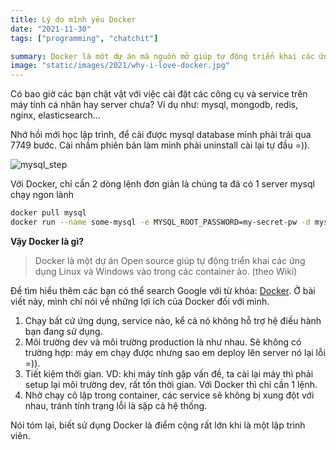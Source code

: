 ```yaml
---
title: Lý do mình yêu Docker
date: "2021-11-30"
tags: ["programming", "chatchit"]

summary: Docker là một dự án mã nguồn mở giúp tự động triển khai các ứng dụng Linux và Windows vào trong các container ảo hóa.
image: "static/images/2021/why-i-love-docker.jpg"
---
```


Có bao giờ các bạn chật vật với việc cài đặt các công cụ và service trên máy tính cá nhân hay server chưa? Ví dụ như: mysql, mongodb, redis, nginx, elasticsearch...

Nhớ hồi mới học lập trình, để cài được mysql database mình phải trải qua 7749 bước. Cài nhầm phiên bản làm mình phải uninstall cài lại tự đầu =)).

![mysql_step](/static/images/2021/mysql_step.png)

Với Docker, chỉ cần 2 dòng lệnh đơn giản là chúng ta đã có 1 server mysql chạy ngon lành

```bash
docker pull mysql
docker run --name some-mysql -e MYSQL_ROOT_PASSWORD=my-secret-pw -d mysql
```

**Vậy Docker là gì?**

> Docker là một dự án Open source giúp tự động triển khai các ứng dụng Linux và Windows vào trong các container ảo. (theo Wiki)

Để tìm hiểu thêm các bạn có thể search Google với từ khóa: [Docker](https://www.google.com/search?q=docker). Ở bài viết này, mình chỉ nói về những lợi ích của Docker đối với mình.

1. Chạy bất cứ ứng dụng, service nào, kể cả nó không hỗ trợ hệ điều hành bạn đang sử dụng.
2. Môi trường dev và môi trường production là như nhau. Sẽ không có trường hợp: máy em chạy được nhưng sao em deploy lên server nó lại lỗi =)).
3. Tiết kiệm thời gian. VD: khi máy tính gặp vấn đề, ta cài lại máy thì phải setup lại môi trường dev, rất tốn thời gian. Với Docker thì chỉ cần 1 lệnh.
4. Nhờ chạy cô lập trong container, các service sẽ không bị xung đột với nhau, tránh tính trạng lỗi là sập cả hệ thống.

Nói tóm lại, biết sử dụng Docker là điểm cộng rất lớn khi là một lập trình viên.
